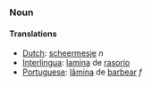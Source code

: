 ===Noun===
====Translations====
*[[Dutch]]: [[scheermesje]] ''n''
*[[Interlingua]]: [[lamina]] de [[rasorio]]
*[[Portuguese]]: [[lâmina]] de [[barbear]] ''f''